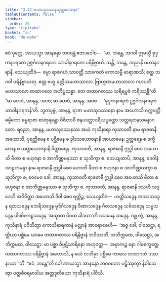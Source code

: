 ```yaml
---
title: "3.32 မဟာသုဒဿနသုတ္တဒေသနာ"
tableOfContents: false
sidebar:
  order: 26
type: "tipitaka"
basket: "su"
book: "dn-maha"
---
```



<DynamicBreadcrumb />

<Division number="210" book="dn-maha">

<Paragraph number="470" book="dn-maha">
ဧဝံ ဝုတ္တေ, အာယသ္မာ အာနန္ဒော ဘဂဝန္တံ ဧတဒဝေါစ—  “မာ, ဘန္တေ, ဘဂဝါ ဣမသ္မိံ ခုဒ္ဒကနဂရကေ ဥဇ္ဇင်္ဂလနဂရကေ သာခါနဂရကေ ပရိနိဗ္ဗာယိ. သန္တိ, ဘန္တေ, အညာနိ မဟာနဂရာနိ, သေယျထိဒံ—  စမ္ပာ ရာဇဂဟံ သာဝတ္ထီ သာကေတံ ကောသမ္ဗီ ဗာရာဏသီ; ဧတ္ထ ဘဂဝါ ပရိနိဗ္ဗာယတု. ဧတ္ထ ဗဟူ ခတ္တိယမဟာသာလာ, ဗြာဟ္မဏမဟာသာလာ ဂဟပတိမဟာသာလာ တထာဂတေ အဘိပ္ပသန္နာ. တေ တထာဂတဿ သရီရပူဇံ ကရိဿန္တီ”တိ “မာ ဟေဝံ, အာနန္ဒ, အဝစ; မာ ဟေဝံ, အာနန္ဒ, အဝစ—  ‘ခုဒ္ဒကနဂရကံ ဥဇ္ဇင်္ဂလနဂရကံ သာခါနဂရကန်’တိ.
</Paragraph>

<Paragraph number="471" book="dn-maha">
ဘူတပုဗ္ဗံ, အာနန္ဒ, ရာဇာ မဟာသုဒဿနော နာမ အဟောသိ စက္ကဝတ္တီ ဓမ္မိကော ဓမ္မရာဇာ စာတုရန္တော ဝိဇိတာဝီ ဇနပဒတ္ထာဝရိယပ္ပတ္တော သတ္တရတနသမန္နာဂတော. ရညော, အာနန္ဒ, မဟာသုဒဿနဿ အယံ ကုသိနာရာ ကုသာဝတီ နာမ ရာဇဓာနီ အဟောသိ, ပုရတ္ထိမေန စ ပစ္ဆိမေန စ ဒွါဒသယောဇနာနိ အာယာမေန; ဥတ္တရေန စ ဒက္ခိဏေန စ သတ္တယောဇနာနိ ဝိတ္ထာရေန. ကုသာဝတီ, အာနန္ဒ, ရာဇဓာနီ ဣဒ္ဓါ စေဝ အဟောသိ ဖီတာ စ ဗဟုဇနာ စ အာကိဏ္ဏမနုဿာ စ သုဘိက္ခာ စ. သေယျထာပိ, အာနန္ဒ, ဒေဝါနံ အာဠကမန္ဒာ နာမ ရာဇဓာနီ ဣဒ္ဓါ စေဝ ဟောတိ ဖီတာ စ ဗဟုဇနာ စ အာကိဏ္ဏယက္ခာ စ သုဘိက္ခာ စ; ဧဝမေဝ ခေါ, အာနန္ဒ, ကုသာဝတီ ရာဇဓာနီ ဣဒ္ဓါ စေဝ အဟောသိ ဖီတာ စ ဗဟုဇနာ စ အာကိဏ္ဏမနုဿာ စ သုဘိက္ခာ စ. ကုသာဝတီ, အာနန္ဒ, ရာဇဓာနီ ဒသဟိ သဒ္ဒေဟိ အဝိဝိတ္တာ အဟောသိ ဒိဝါ စေဝ ရတ္တိဉ္စ, သေယျထိဒံ—  ဟတ္ထိသဒ္ဒေန အဿသဒ္ဒေန ရထသဒ္ဒေန ဘေရိသဒ္ဒေန မုဒိင်္ဂသဒ္ဒေန ဝီဏာသဒ္ဒေန ဂီတသဒ္ဒေန သင်္ခသဒ္ဒေန သမ္မသဒ္ဒေန ပါဏိတာဠသဒ္ဒေန ‘အသ္နာထ ပိဝထ ခါဒထာ’တိ ဒသမေန သဒ္ဒေန.
</Paragraph>

<Paragraph number="472" book="dn-maha">
ဂစ္ဆ တွံ, အာနန္ဒ, ကုသိနာရံ ပဝိသိတွာ ကောသိနာရကာနံ မလ္လာနံ အာရောစေဟိ—  ‘အဇ္ဇ ခေါ, ဝါသေဋ္ဌာ, ရတ္တိယာ ပစ္ဆိမေ ယာမေ တထာဂတဿ ပရိနိဗ္ဗာနံ ဘဝိဿတိ. အဘိက္ကမထ, ဝါသေဋ္ဌာ, အဘိက္ကမထ, ဝါသေဋ္ဌာ. မာ ပစ္ဆာ ဝိပ္ပဋိသာရိနော အဟုဝတ္ထ—  အမှာကဉ္စ နော ဂါမက္ခေတ္တေ တထာဂတဿ ပရိနိဗ္ဗာနံ အဟောသိ, န မယံ လဘိမှာ ပစ္ဆိမေ ကာလေ တထာဂတံ ဒဿနာယာ’”တိ. “ဧဝံ, ဘန္တေ”တိ ခေါ အာယသ္မာ အာနန္ဒော ဘဂဝတော ပဋိဿုတွာ နိဝါသေတွာ ပတ္တစီဝရမာဒါယ အတ္တဒုတိယော ကုသိနာရံ ပါဝိသိ.
</Paragraph>
</Division>